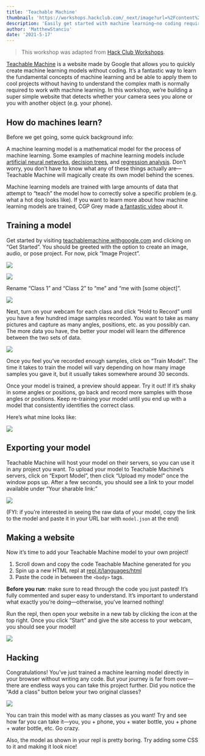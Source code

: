 ```yaml
---
title: 'Teachable Machine'
thumbnail: 'https://workshops.hackclub.com/_next/image?url=%2Fcontent%2Fworkshops%2Fteachable_machine%2Fimg%2Fdemo.png&w=512&q=75'
description: 'Easily get started with machine learning—no coding required'
author: 'MatthewStanciu'
date: '2021-5-17'
---
```


> This workshop was adapted from [Hack Club Workshops](https://workshops.hackclub.com).

[Teachable Machine](https://teachablemachine.withgoogle.com) is a website made by Google that allows you to quickly create machine learning models without coding. It’s a fantastic way to learn the fundamental concepts of machine learning and be able to apply them to cool projects without having to understand the complex math is normally required to work with machine learning. In this workshop, we’re building a super simple website that detects whether your camera sees you alone or you with another object (e.g. your phone).

## How do machines learn?

Before we get going, some quick background info:

A machine learning model is a mathematical model for the process of machine learning. Some examples of machine learning models include [artificial neural networks](https://en.wikipedia.org/wiki/Artificial_neural_network), [decision trees](https://en.wikipedia.org/wiki/Decision_tree_learning), and [regression analysis](https://en.wikipedia.org/wiki/Regression_analysis). Don’t worry, you don’t have to know what any of these things actually are—Teachable Machine will magically create its own model behind the scenes.

Machine learning models are trained with large amounts of data that attempt to “teach” the model how to correctly solve a specific problem (e.g. what a hot dog looks like). If you want to learn more about how machine learning models are trained, CGP Grey made [a fantastic video](https://youtu.be/R9OHn5ZF4Uo) about it.

## Training a model

Get started by visiting [teachablemachine.withgoogle.com](https://teachablemachine.withgoogle.com) and clicking on “Get Started”. You should be greeted with the option to create an image, audio, or pose project. For now, pick “Image Project”.

![](https://github.com/hackclub/hackclub/blob/main/workshops/teachable_machine/img/homepage.JPG?raw=true)

![](https://github.com/hackclub/hackclub/blob/main/workshops/teachable_machine/img/imageproject.PNG?raw=true)

Rename “Class 1” and “Class 2” to “me” and “me with [some object]”.

![](https://github.com/hackclub/hackclub/blob/main/workshops/teachable_machine/img/renameclass.GIF?raw=true)

Next, turn on your webcam for each class and click “Hold to Record” until you have a few hundred image samples recorded. You want to take as many pictures and capture as many angles, positions, etc. as you possibly can. The more data you have, the better your model will learn the difference between the two sets of data.

![](https://github.com/hackclub/hackclub/blob/main/workshops/teachable_machine/img/imagesamples.PNG?raw=true)

Once you feel you’ve recorded enough samples, click on “Train Model”. The time it takes to train the model will vary depending on how many image samples you gave it, but it usually takes somewhere around 30 seconds.

Once your model is trained, a preview should appear. Try it out! If it’s shaky in some angles or positions, go back and record more samples with those angles or positions. Keep re-training your model until you end up with a model that consistently identifies the correct class.

Here’s what mine looks like:

![](https://github.com/hackclub/hackclub/blob/main/workshops/teachable_machine/img/model.GIF?raw=true)

## Exporting your model

Teachable Machine will host your model on their servers, so you can use it in any project you want. To upload your model to Teachable Machine’s servers, click on “Export Model”, then click “Upload my model” once the window pops up. After a few seconds, you should see a link to your model available under “Your sharable link:”

![](https://github.com/hackclub/hackclub/blob/main/workshops/teachable_machine/img/uploadedmodel.PNG?raw=true)

(FYI: if you’re interested in seeing the raw data of your model, copy the link to the model and paste it in your URL bar with `model.json` at the end)

## Making a website

Now it’s time to add your Teachable Machine model to your own project!

1. Scroll down and copy the code Teachable Machine generated for you
2. Spin up a new HTML repl at [repl.it/languages/html](https://repl.it/languages/html)
3. Paste the code in between the `<body>` tags.

**Before you run**: make sure to read through the code you just pasted! It’s fully commented and super easy to understand. It’s important to understand what exactly you’re doing—otherwise, you’ve learned nothing!

Run the repl, then open your website in a new tab by clicking the icon at the top right. Once you click “Start” and give the site access to your webcam, you should see your model!

![](https://github.com/hackclub/hackclub/blob/main/workshops/teachable_machine/img/finalmodel.PNG?raw=true)

## Hacking

Congratulations! You’ve just trained a machine learning model directly in your browser without writing any code. But your journey is far from over—there are endless ways you can take this project further. Did you notice the “Add a class” button below your two original classes?

![](https://github.com/hackclub/hackclub/blob/main/workshops/teachable_machine/img/add-a-class.PNG?raw=true)

You can train this model with as many classes as you want! Try and see how far you can take it—you, you + phone, you + water bottle, you + phone + water bottle, etc. Go crazy.

Also, the model as shown in your repl is pretty boring. Try adding some CSS to it and making it look nice!